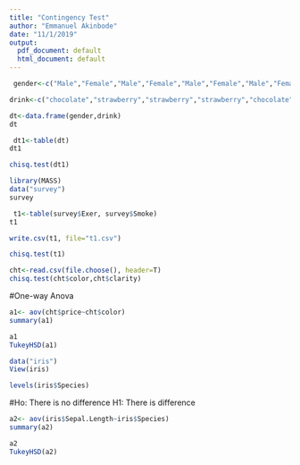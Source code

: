 ```yaml
---
title: "Contingency Test"
author: "Emmanuel Akinbode"
date: "11/1/2019"
output:
  pdf_document: default
  html_document: default
---
```


```r
 gender<-c("Male","Female","Male","Female","Male","Female","Male","Female","Male","Female")
```

```r
drink<-c("chocolate","strawberry","strawberry","strawberry","chocolate","chocolate","chocolate","strawberry","strawberry","strawberry")
```

```r
dt<-data.frame(gender,drink)
dt
```

```r
 dt1<-table(dt)
dt1
```

```r
chisq.test(dt1)
```

```r
library(MASS)
data("survey")
survey
```

```r
 t1<-table(survey$Exer, survey$Smoke)
t1
```

```r
write.csv(t1, file="t1.csv")
```

```r
chisq.test(t1)
```

```r
cht<-read.csv(file.choose(), header=T)
chisq.test(cht$color,cht$clarity)
```

#One-way Anova
```r
a1<- aov(cht$price~cht$color)
summary(a1)
```

```r
a1
TukeyHSD(a1)
```

```r
data("iris")
View(iris)

```

```r
levels(iris$Species)
```

#Ho: There is no difference
H1: There is difference

```r
a2<- aov(iris$Sepal.Length~iris$Species)
summary(a2)
```

```r
a2
TukeyHSD(a2)
```
